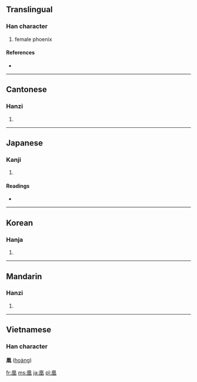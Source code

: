 ==Translingual==

===Han character===
{{Han char|rn=16|rad=几|as=09|sn=11|four=7721<sub>0</sub>|canj=竹弓竹日土 (HNHAG)}}

# female phoenix

====References====
* {{Han ref|kx=0134.270|dkj=01784|dj=0300.130|hdz=10278.100|uh=51F0|ud=20976|bh=B0C4|bd=45252}}

----

==Cantonese==

===Hanzi===
{{yue-hanzi|jyut=|y=wong4}}

# {{defn|Cantonese}}

----

==Japanese==

===Kanji===
{{ja-kanji|grade=|rs=几09}}

# {{defn|Japanese}}

====Readings====
* {{ja-readings|on=[[こう]] (kō), [[おう]] (ō)|kun=[[おおとり]] (ootori)}}

----

==Korean==

===Hanja===
{{ko-hanja|hangeul=황|rv=hwang|mr=hwang}}

# {{defn|Korean}}

----

==Mandarin==

===Hanzi===
{{cmn-hanzi|pin=[[huáng]] ([[huang2]])|wg=huang<sup>2</sup>}}

# {{defn|Mandarin}}

----

==Vietnamese==
===Han character===
'''凰''' ([[hoàng]])

[[fr:凰]]
[[ms:凰]]
[[ja:凰]]
[[pl:凰]]